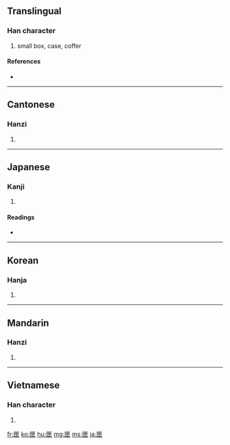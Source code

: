==Translingual==

===Han character===
{{Han char|rn=22|rad=匚|as=05|sn=7|four=7171<sub>5</sub>|canj=尸田中 (SWL)}}

# small box, case, coffer

====References====
* {{Han ref|kx=0153.270|dkj=02610|dj=0345.140|hdz=10084.110|uh=5323|ud=21283|bh=A758|bd=42840}}

----

==Cantonese==

===Hanzi===
{{yue-hanzi|jyut=|y=haap6}}

# {{defn|Cantonese|sort=匚05}}

----

==Japanese==

===Kanji===
{{ja-kanji|grade=|rs=匚05}}

# {{defn|Japanese}}

====Readings====
* {{ja-readings|on=[[こう]] (kō), [[ごう]] (gō)|kun=[[はこ]] (hako)}}

----

==Korean==

===Hanja===
{{ko-hanja|hangeul=[[갑]]|rv=gap|mr=kap}}

# {{defn|Korean|sort=匚05}}

----

==Mandarin==

===Hanzi===
{{cmn-hanzi|pin=[[xiá]] ([[xia2]])|wg=hsia<sup>2</sup>}}

# {{defn|Mandarin|sort=匚05}}

----

==Vietnamese==

===Han character===
{{vi-hantu|[[hạp]], [[hộp]], [[háp]], [[tráp]]|rs=匚05}}

# {{defn|Vietnamese|sort=匚05}}

[[fr:匣]]
[[ko:匣]]
[[hu:匣]]
[[mg:匣]]
[[ms:匣]]
[[ja:匣]]
